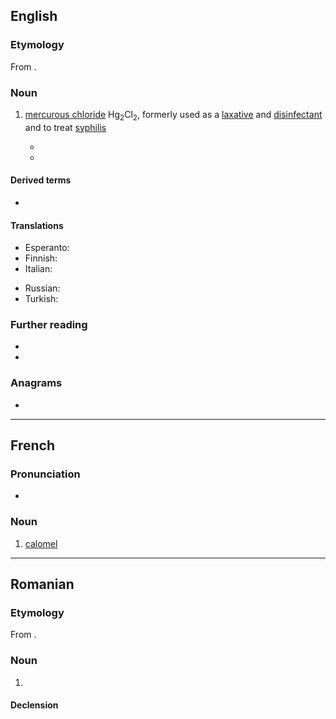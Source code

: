 ==English==

===Etymology===
From {{etyl|fr|en}} {{m|fr|calomel}}.

===Noun===
{{wikipedia}}
{{en-noun|~}}

# {{lb|en|inorganic compound}} [[mercurous chloride]] Hg<sub>2</sub>Cl<sub>2</sub>, formerly used as a [[laxative]] and [[disinfectant]] and to treat [[syphilis]]
#* {{quote-book|en|year=1831|author={{w|Letitia Elizabeth Landon}}|title=Romance and Reality|volume=1|page=190|text=What a pity there is not some mental '''calomel'''! for Mr. Lushington's equanimity was in a bilious fever with Edward Lorraine's appearance of luxurious enjoyment.}}
#* {{quote-book|en|year=1859|author=Charles Dickens|title=The Haunted House|passage=“Where am I?” said the little spectre, in a pathetic voice. “And why was I born in the '''Calomel''' days, and why did I have all that Calomel given me?”}}

====Derived terms====
* {{l|en|calomel electrode}}

====Translations====
{{trans-top|mercurous chloride}}
* Esperanto: {{t|eo|kalomelo}}
* Finnish: {{t+|fi|kalomeli}}
* Italian: {{t|it|calomelano|m}}
{{trans-mid}}
* Russian: {{t+|ru|каломе́ль|f}}
* Turkish: {{t+|tr|kalomel}}
{{trans-bottom}}

===Further reading===
* {{R:WebMineral}}
* {{R:mindat}}

===Anagrams===
* {{anagrams|en|a=acellmo|Comella}}

----

==French==

===Pronunciation===
* {{audio|fr|LL-Q150 (fra)-LoquaxFR-calomel.wav|Audio}}

===Noun===
{{fr-noun|m|-|s}}

# {{lb|fr|inorganic compound}} [[#English|calomel]]

----

==Romanian==

===Etymology===
From {{bor|ro|fr|calomel}}.

===Noun===
{{ro-noun|n|-}}

# {{l|en|calomel}}

====Declension====
{{ro-noun-n|n=sg}}